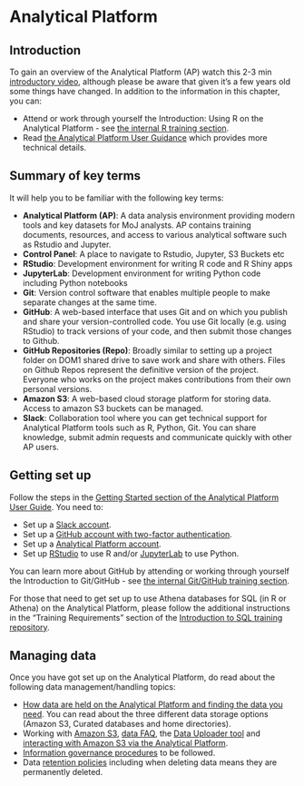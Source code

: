 # Analytical Platform {#AP}

## Introduction
To gain an overview of the Analytical Platform (AP) watch this 2-3 min [introductory video](https://www.youtube.com/watch?v=5467Hl3X9EI&t=95s), although please be aware that given it's a few years old some things have changed. In addition to the information in this chapter, you can:

* Attend or work through yourself the Introduction: Using R on the Analytical Platform - see [the internal R training section](https://moj-analytical-services.github.io/ap-tools-training/CTG.html#r-training).
* Read [the Analytical Platform User Guidance](https://user-guidance.analytical-platform.service.justice.gov.uk/) which provides more technical details.

## Summary of key terms
It will help you to be familiar with the following key terms:

- **Analytical Platform (AP)**: A data analysis environment providing modern tools and key datasets for MoJ analysts. AP contains training documents, resources, and access to various analytical software such as Rstudio and Jupyter.
- **Control Panel**: A place to navigate to Rstudio, Jupyter, S3 Buckets etc
- **RStudio**: Development environment for writing R code and R Shiny apps
- **JupyterLab**: Development environment for writing Python code including Python notebooks
- **Git**: Version control software that enables multiple people to make separate changes at the same time.
- **GitHub**: A web-based interface that uses Git and on which you publish and share your version-controlled code. You use Git locally (e.g. using RStudio) to track versions of your code, and then submit those changes to Github. 
- **GitHub Repositories (Repo)**: Broadly similar to setting up a project folder on DOM1 shared drive to save work and share with others. Files on Github Repos represent the definitive version of the project. Everyone who works on the project makes contributions from their own personal versions.
- **Amazon S3**: A web-based cloud storage platform for storing data. Access to amazon S3 buckets can be managed. 
- **Slack**: Collaboration tool where you can get technical support for Analytical Platform tools such as R, Python, Git. You can share knowledge, submit admin requests and communicate quickly with other AP users.

## Getting set up
Follow the steps in the [Getting Started section of the Analytical Platform User Guide](https://user-guidance.services.alpha.mojanalytics.xyz/get-started.html#get-started). You need to:

- Set up a [Slack account](https://user-guidance.analytical-platform.service.justice.gov.uk/get-started.html#2-create-slack-account).  
- Set up a [GitHub account with two-factor authentication](https://user-guidance.analytical-platform.service.justice.gov.uk/get-started.html#3-create-github-account).   
- Set up a [Analytical Platform account](https://user-guidance.analytical-platform.service.justice.gov.uk/get-started.html#4-access-the-analytical-platform).
- Set up [RStudio](https://user-guidance.analytical-platform.service.justice.gov.uk/get-started.html#6-set-up-rstudio) to use R and/or [JupyterLab](https://user-guidance.analytical-platform.service.justice.gov.uk/get-started.html#5-set-up-jupyterlab) to use Python.

You can learn more about GitHub by attending or working through yourself the Introduction to Git/GitHub - see [the internal Git/GitHub training section](https://moj-analytical-services.github.io/ap-tools-training/CTG.html#gitgithub-training).

For those that need to get set up to use Athena databases for SQL (in R or Athena) on the Analytical Platform, please follow the additional instructions in the “Training Requirements” section of the [Introduction to SQL training repository](https://github.com/moj-analytical-services/sql_training). 

## Managing data
Once you have got set up on the Analytical Platform, do read about the following data management/handling topics:

- [How data are held on the Analytical Platform and finding the data you need](https://user-guidance.services.alpha.mojanalytics.xyz/data/#dropShadow). You can read about the three different data storage options (Amazon S3, Curated databases and home directories). 
- Working with [Amazon S3](https://user-guidance.services.alpha.mojanalytics.xyz/data/amazon-s3/#amazon-s3), [data FAQ](https://user-guidance.analytical-platform.service.justice.gov.uk/data/data-faqs/index.html), the [Data Uploader tool](https://user-guidance.analytical-platform.service.justice.gov.uk/tools/data-uploader/index.html#data-uploader) and [interacting with Amazon S3 via the Analytical Platform](https://user-guidance.analytical-platform.service.justice.gov.uk/data/amazon-s3/index.html#interacting-with-amazon-s3-via-the-analytical-platform).
- [Information governance procedures](https://user-guidance.services.alpha.mojanalytics.xyz/information-governance.html#content) to be followed.
- Data [retention policies](https://user-guidance.services.alpha.mojanalytics.xyz/information-governance.html#data-retention) including when deleting data means they are permanently deleted. 

